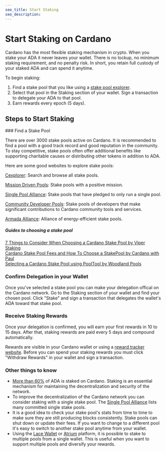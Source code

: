 ```yaml
---
seo_title: Start Staking
seo_description:
---
```



# Start Staking on Cardano

Cardano has the most flexible staking mechanism in crypto. When you stake your ADA it never leaves your wallet. There is no lockup, no minimum staking requirement, and no penalty risk. In short, you retain full custody of your staked ADA and can spend it anytime.

To begin staking:

1. Find a stake pool that you like using a [stake pool explorer](https://adastack.io/staking/stake_pool_explorers).
2. Select that pool in the Staking section of your wallet. Sign a transaction to delegate your ADA to that pool.
3. Earn rewards every epoch (5 days).

## Steps to Start Staking

<Steps>
### Find a Stake Pool

There are over 3000 stake pools active on Cardano. It is recommended to find a pool with a good track record and good reputation in the community. To stay competitive, stake pools often offer additional benefits like supporting charitable causes or distributing other tokens in addition to ADA.

Here are some good websites to explore stake pools:

[Cexplorer](https://cexplorer.io/pool): Search and browse all stake pools.

[Mission Driven Pools](https://missiondrivenpools.org/member-pools/): Stake pools with a positive mission.

[Single Pool Alliance](https://singlepoolalliance.net/): Stake pools that have pledged to only run a single pool.

[Community Developer Pools](https://adafolio.com/portfolio/8f7da192-0257-11eb-9684-a45e60be653b): Stake pools of developers that make significant contributions to Cardano community tools and services.

[Armada Alliance](https://armada-alliance.com/): Alliance of energy-efficient stake pools.

##### Guides to choosing a stake pool

[7 Things to Consider When Choosing a Cardano Stake Pool by Viper Staking](https://viperstaking.com/ada-pools/choosing-a-pool/)  
[Cardano Stake Pool Fees and How To Choose a StakePool by Cardano with Paul](https://www.youtube.com/watch?v=ksdVA15meHw)  
[Selecting a Cardano Stake Pool using PoolTool by Woodland Pools](https://www.youtube.com/watch?v=wF0adviOgSs)

### Confirm Delegation in your Wallet

Once you've selected a stake pool you can make your delegation offical on the Cardano network. Go to the Staking section of your wallet and find your chosen pool. Click "Stake" and sign a transaction that delegates the wallet's ADA toward that stake pool.

### Receive Staking Rewards

Once your delegation is confirmed, you will earn your first rewards in 10 to 15 days. After that, staking rewards are paid every 5 days and compound automatically.

Rewards are visible in your Cardano wallet or using a [reward tracker website](https://adastack.io/staking/stake_reward_trackers). Before you can spend your staking rewards you must click "Withdraw Rewards" in your wallet and sign a transaction.

</Steps>

### Other things to know

- [More than 60%](https://lookerstudio.google.com/u/0/reporting/3136c55b-635e-4f46-8e4b-b8ab54f2d460/page/p_5eaybb3cqc?s=huXqeQmi9qA) of ADA is staked on Cardano. Staking is an essential mechanism for maintaining the decentralization and security of the network.
- To improve the decentralization of the Cardano network you can consider staking with a single stake pool. The [Single Pool Alliance](https://singlepoolalliance.net/) lists many committed single stake pools.
- It is a good idea to check your stake pool's stats from time to time to make sure they are still producing blocks consistently. Stake pools can shut down or update their fees. If you want to change to a different pool it's easy to switch to another stake pool anytime from your wallet.
- Using the [Lace Wallet](https://www.lace.io/) or [Atrium](https://www.atrium.io/) platform, it is possible to stake to multiple pools from a single wallet. This is useful when you want to support multiple pools and diversify your rewards.
